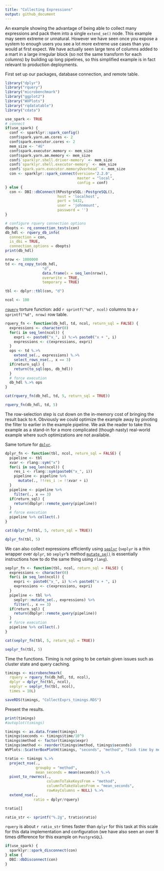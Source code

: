 ```yaml
---
title: "Collecting Expressions"
output: github_document
---
```


An example showing the advantage of being able to collect many expressions and pack them into a single `extend_se()` node.  This example may seem extreme or unnatural. However we have seen once you expose a system to enough users you see a lot more extreme use cases than you would at first expect.  We have actually seen large tens of columns added to a mart in a large irregular block (so not the same transform for each columns) by building up long pipelines, so this simplified example is in fact relevant to production deployments.

First set up our packages, database connection, and remote table.

```r
library("dplyr")
library("rquery")
library("microbenchmark")
library("ggplot2")
library("WVPlots")
library("rqdatatable")
library("cdata")

use_spark <- TRUE
# connect
if(use_spark) {
  conf <- sparklyr::spark_config()
  conf$spark.yarn.am.cores <- 2
  conf$spark.executor.cores <- 2
  mem_size <- "4G"
  conf$spark.executor.memory <- mem_size
  conf$spark.yarn.am.memory <- mem_size 
  conf$`sparklyr.shell.driver-memory` <- mem_size
  conf$`sparklyr.shell.executor-memory` <- mem_size
  conf$`spark.yarn.executor.memoryOverhead` <- mem_size
  con <- sparklyr::spark_connect(version='2.2.0', 
                                 master = "local",
                                 config = conf)
} else {
  con <- DBI::dbConnect(RPostgreSQL::PostgreSQL(),
                        host = 'localhost',
                        port = 5432,
                        user = 'johnmount',
                        password = '')
}

# configure rquery connection options
dbopts <- rq_connection_tests(con)
db_hdl <- rquery_db_info(
  connection = con,
  is_dbi = TRUE,
  connection_options = dbopts)
print(db_hdl)

nrow <- 1000000
td <- rq_copy_to(db_hdl, 
                 "d",
                 data.frame(x = seq_len(nrow)),
                 overwrite = TRUE,
                 temporary = TRUE)

tbl <- dplyr::tbl(con, "d")

ncol <- 100
```

[`rquery`](https://CRAN.R-project.org/package=rquery) torture function: add `r sprintf("%d", ncol)` columns to a `r sprintf("%d", nrow)` row table.

```r
rquery_fn <- function(db_hdl, td, ncol, return_sql = FALSE) {
  expressions <- character(0)
  for(i in seq_len(ncol)) {
    expri <- paste0("x_", i) %:=% paste0("x + ", i)
    expressions <- c(expressions, expri)
  }
  ops <- td %.>%
    extend_se(., expressions) %.>%
    select_rows_nse(., x == 3)
  if(return_sql) {
    return(to_sql(ops, db_hdl))
  }
  # force execution
  db_hdl %.>% ops
}

cat(rquery_fn(db_hdl, td, 5, return_sql = TRUE))

rquery_fn(db_hdl, td, 5)
```

The row-selection step is cut down on the in-memory cost of bringing the result back to `R`. Obviously we could optimize the example away by pivoting the filter to earlier in the example pipeline.  We ask the reader to take this example as a stand-in for a more complicated (though nasty) real-world example where such optimizations are not available.

Same torture for [`dplyr`](https://CRAN.R-project.org/package=dplyr).

```r
dplyr_fn <- function(tbl, ncol, return_sql = FALSE) {
  pipeline <- tbl
  xvar <- rlang::sym("x")
  for(i in seq_len(ncol)) {
    res_i <- rlang::sym(paste0("x_", i))
    pipeline <- pipeline %>%
      mutate(., !!res_i := !!xvar + i)
  }
  pipeline <- pipeline %>%
    filter(., x == 3)
  if(return_sql) {
    return(dbplyr::remote_query(pipeline))
  }
  # force execution
  pipeline %>% collect(.)
}

cat(dplyr_fn(tbl, 5, return_sql = TRUE))

dplyr_fn(tbl, 5)
```

We can also collect expressions efficiently using [`seplyr`](https://CRAN.R-project.org/package=seplyr) (`seplyr` is a thin wrapper over `dplyr`, so `seplyr`'s method [`mutate_se()`](https://winvector.github.io/seplyr/reference/mutate_se.html) is essentially instructions how to do the same thing using `rlang`).

```r
seplyr_fn <- function(tbl, ncol, return_sql = FALSE) {
  expressions <- character(0)
  for(i in seq_len(ncol)) {
    expri <- paste0("x_", i) %:=% paste0("x + ", i)
    expressions <- c(expressions, expri)
  }
  pipeline <- tbl %>%
    seplyr::mutate_se(., expressions) %>%
    filter(., x == 3)
  if(return_sql) {
    return(dbplyr::remote_query(pipeline))
  }
  # force execution
  pipeline %>% collect(.)
}

cat(seplyr_fn(tbl, 5, return_sql = TRUE))

seplyr_fn(tbl, 5)
```

Time the functions.  Timing is not going to be certain given issues such as cluster state and query caching.

```r
timings <- microbenchmark(
  rquery = rquery_fn(db_hdl, td, ncol),
  dplyr = dplyr_fn(tbl, ncol),
  seplyr = seplyr_fn(tbl, ncol),
  times = 10L)

saveRDS(timings, "CollectExprs_timings.RDS")
```

Present the results.

```r
print(timings)
#autoplot(timings)

timings <- as.data.frame(timings)
timings$seconds <- timings$time/10^9
timings$method <- factor(timings$expr)
timings$method <- reorder(timings$method, timings$seconds)
WVPlots::ScatterBoxPlotH(timings, "seconds", "method", "task time by method")

tratio <- timings %.>%
  project_nse(., 
              groupby = "method", 
              mean_seconds = mean(seconds)) %.>%
  pivot_to_rowrecs(., 
                   columnToTakeKeysFrom = "method", 
                   columnToTakeValuesFrom = "mean_seconds", 
                   rowKeyColumns = NULL) %.>%
  extend_nse(.,
             ratio = dplyr/rquery)

tratio[]

ratio_str <- sprintf("%.2g", tratio$ratio)
```

`rquery` is about `r ratio_str` times faster than `dplyr` for this task at this scale for this data implementation and configuration (we have also seen an over 8 times difference for this example on `PostgreSQL`).


```r
if(use_spark) {
  sparklyr::spark_disconnect(con)
} else {
  DBI::dbDisconnect(con)
}
```
